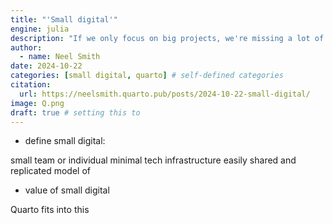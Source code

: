 ```yaml
---
title: "'Small digital'"
engine: julia
description: "If we only focus on big projects, we're missing a lot of the value of digital scholarship."
author:
  - name: Neel Smith
date: 2024-10-22
categories: [small digital, quarto] # self-defined categories
citation: 
  url: https://neelsmith.quarto.pub/posts/2024-10-22-small-digital/ 
image: Q.png
draft: true # setting this to
---
```



- define small digital:

small team or individual
minimal tech infrastructure
easily shared and replicated
model of

- value of small digital



Quarto fits into this